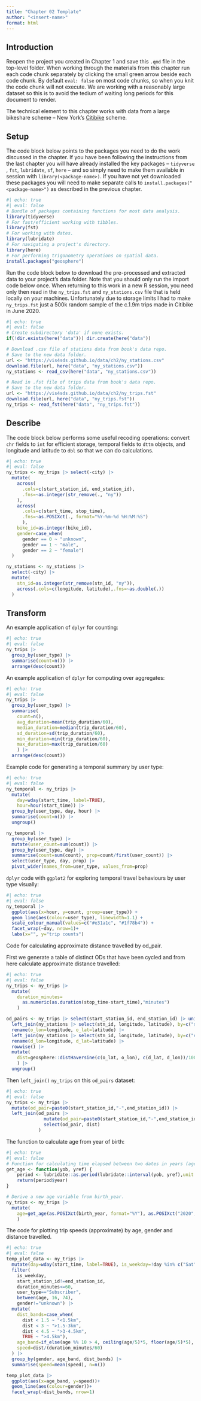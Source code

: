 ```yaml
---
title: "Chapter 02 Template"
author: "<insert-name>"
format: html
---
```


## Introduction

Reopen the project you created in Chapter 1 and save this `.qmd` file in the top-level folder. When working through the materials from this chapter run each code chunk separately by clicking the small green arrow beside each code chunk. By default `eval: false` on most code chunks, so when you knit the code chunk will not execute. We are working with a reasonably large dataset so this is to avoid the tedium of waiting long periods for this document to render.

The technical element to this chapter works with data from a large bikeshare scheme -- New York's [Citibike](https://www.citibikenyc.com/) scheme.

## Setup

The code block below points to the packages you need to do the work discussed in the chapter. If you have been following the instructions from the last chapter you will have already installed the key packages -- `tidyverse` , `fst`, `lubridate`, `sf`, `here` -- and so simply need to make them available in session with `library(<package-name>)`. If you have not yet downloaded these packages you will need to make separate calls to `install.packages("<package-name>")` as described in the previous chapter.

```r
#| echo: true
#| eval: false
# Bundle of packages containing functions for most data analysis.
library(tidyverse) 
# For fast/efficient working with tibbles.
library(fst)
# For working with dates.
library(lubridate) 
# For navigating a project's directory.
library(here) 
# For performing trigonometry operations on spatial data.
install.packages("geosphere") 
```

Run the code block below to download the pre-processed and extracted data to your project's data folder. Note that you should only run the import code below once. When returning to this work in a new R session, you need only then read in the `ny_trips.fst` and `ny_stations.csv` file that is held locally on your machines. Unfortunately due to storage limits I had to make `ny_trips.fst` just a 500k random sample of the c.1.9m trips made in Citibike in June 2020.

```r
#| echo: true
#| eval: false
# Create subdirectory 'data' if none exists.
if(!dir.exists(here("data"))) dir.create(here("data"))

# Download .csv file of stations data from book's data repo.
# Save to the new data folder.
url <- "https://vis4sds.github.io/data/ch2/ny_stations.csv"
download.file(url, here("data", "ny_stations.csv"))
ny_stations <- read_csv(here("data", "ny_stations.csv"))

# Read in .fst file of trips data from book's data repo.
# Save to the new data folder.
url <- "https://vis4sds.github.io/data/ch2/ny_trips.fst"
download.file(url, here("data", "ny_trips.fst"))
ny_trips <- read_fst(here("data", "ny_trips.fst"))
```

## Describe

The code block below performs some useful recoding operations: convert `chr` fields to `int` for efficient storage, temporal fields to `dttm` objects, and longitude and latitude to `dbl` so that we can do calculations.

```r
#| echo: true
#| eval: false
ny_trips <- ny_trips |> select(-city) |>
  mutate(
    across(
      .cols=c(start_station_id, end_station_id),
      .fns=~as.integer(str_remove(., "ny"))
    ),
    across(
      .cols=c(start_time, stop_time), 
      .fns=~as.POSIXct(., format="%Y-%m-%d %H:%M:%S")
      ),
    bike_id=as.integer(bike_id),
    gender=case_when(
      gender == 0 ~ "unknown",
      gender == 1 ~ "male",
      gender == 2 ~ "female")
  )

ny_stations <- ny_stations |>
  select(-city) |>
  mutate(
    stn_id=as.integer(str_remove(stn_id, "ny")),
    across(.cols=c(longitude, latitude),.fns=~as.double(.))
  )
```

## Transform

An example application of `dplyr` for counting:

```r
#| echo: true
#| eval: false
ny_trips |>
  group_by(user_type) |>
  summarise(count=n()) |>
  arrange(desc(count))
```

An example application of `dplyr` for computing over aggregates:

```r
#| echo: true
#| eval: false
ny_trips |>
  group_by(user_type) |>
  summarise(
    count=n(),
    avg_duration=mean(trip_duration/60),
    median_duration=median(trip_duration/60),
    sd_duration=sd(trip_duration/60),
    min_duration=min(trip_duration/60),
    max_duration=max(trip_duration/60)
    ) |>
  arrange(desc(count))
```

Example code for generating a temporal summary by user type:

```r
#| echo: true
#| eval: false
ny_temporal <- ny_trips |>
  mutate(
    day=wday(start_time, label=TRUE),
    hour=hour(start_time)) |>
  group_by(user_type, day, hour) |>
  summarise(count=n()) |>
  ungroup()

ny_temporal |>
  group_by(user_type) |>
  mutate(user_count=sum(count)) |>
  group_by(user_type, day) |>
  summarise(count=sum(count), prop=count/first(user_count)) |>
  select(user_type, day, prop) |>
  pivot_wider(names_from=user_type, values_from=prop)
```

`dplyr` code with `ggplot2` for exploring temporal travel behaviours by user type visually:

```r
#| echo: true
#| eval: false
ny_temporal |>
  ggplot(aes(x=hour, y=count, group=user_type)) +
  geom_line(aes(colour=user_type), linewidth=1.1) +
  scale_colour_manual(values=c("#e31a1c", "#1f78b4")) +
  facet_wrap(~day, nrow=1)+
  labs(x="", y="trip counts")
```

Code for calculating approximate distance travelled by od_pair.

First we generate a table of distinct ODs that have been cycled and from here calculate approximate distance travelled:

```r
#| echo: true
#| eval: false
ny_trips <- ny_trips |>
  mutate(
    duration_minutes=
      as.numeric(as.duration(stop_time-start_time),"minutes")
    )

od_pairs <- ny_trips |> select(start_station_id, end_station_id) |> unique() |>
  left_join(ny_stations |> select(stn_id, longitude, latitude), by=c("start_station_id"="stn_id")) |>
  rename(o_lon=longitude, o_lat=latitude) |>
  left_join(ny_stations |> select(stn_id, longitude, latitude), by=c("end_station_id"="stn_id")) |>
  rename(d_lon=longitude, d_lat=latitude) |>
  rowwise() |>
  mutate(
    dist=geosphere::distHaversine(c(o_lat, o_lon), c(d_lat, d_lon))/1000
    ) |>
  ungroup()
```

Then `left_join()` `ny_trips` on this `od_pairs` dataset:

```r
#| echo: true
#| eval: false
ny_trips <- ny_trips |>
  mutate(od_pair=paste0(start_station_id,"-",end_station_id)) |>
  left_join(od_pairs |>
              mutate(od_pair=paste0(start_station_id,"-",end_station_id)) |>
              select(od_pair, dist)
            )
```

The function to calculate age from year of birth:

```r
#| echo: true
#| eval: false
# Function for calculating time elapsed between two dates in years (age).
get_age <- function(yob, yref) {
    period <- lubridate::as.period(lubridate::interval(yob, yref),unit = "year")
    return(period$year)
}

# Derive a new age variable from birth_year.
ny_trips <- ny_trips |> 
  mutate(
    age=get_age(as.POSIXct(birth_year, format="%Y"), as.POSIXct("2020", format="%Y"))
    )
```

The code for plotting trip speeds (approximate) by age, gender and distance travelled. 

```r
#| echo: true
#| eval: false
temp_plot_data <- ny_trips |>
  mutate(day=wday(start_time, label=TRUE), is_weekday=!day %in% c("Sat", "Sun")) |>
  filter(
    is_weekday,
    start_station_id!=end_station_id,
    duration_minutes<=60,
    user_type=="Subscriber",
    between(age, 16, 74),
    gender!="unknown") |>
  mutate(
    dist_bands=case_when(
      dist < 1.5 ~ "<1.5km",
      dist < 3 ~ ">1.5-3km",
      dist < 4.5 ~ ">3-4.5km",
      TRUE ~ ">4.5km"),
    age_band=if_else(age %% 10 > 4, ceiling(age/5)*5, floor(age/5)*5),
    speed=dist/(duration_minutes/60)
  ) |>
  group_by(gender, age_band, dist_bands) |>
  summarise(speed=mean(speed), n=n())

temp_plot_data |>
  ggplot(aes(x=age_band, y=speed))+
  geom_line(aes(colour=gender))+
  facet_wrap(~dist_bands, nrow=1)
```

